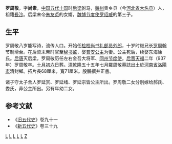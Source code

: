 '''罗周敬'''{{BD|906年||937年||}}，字'''尚素'''，[[中国|中国]][[五代十国|五代十国]]时[[后梁|后梁]]驸马，[[魏州|魏州]]贵乡县（今[[河北省|河北省]][[大名县|大名县]]）人，祖籍[[長沙|長沙]]。后梁末帝[[朱友贞|朱友贞]]的女婿，[[魏博节度使|魏博节度使]][[罗绍威|罗绍威]]的第三子。
== 生平 ==
罗周敬八岁能写诗，流传人口。开始任[[检校|检校]][[尚书_(官职)|尚书]][[礼部|礼部]][[员外郎|员外郎]]，十岁时继兄长[[罗周翰|罗周翰]]节制滑台。在后梁末帝时官至[[秘书监|秘书监]]，娶[[晋安公主_(后梁)|普安公主]]为妻。公主死后，续娶东海徐氏。[[后唐|后唐]]灭后梁，罗周敬历任左右金吾大将军、[[同州|同州]][[节度使|节度使]]。[[后晋|后晋]][[天福_(后晋)|天福]]二年（937年）罗周敬卒。[[十月初六|十月初六]]日葬。[[清|清]][[乾隆|乾隆]]五十五年七月羅周敬墓誌出土於[[河南省|河南省]][[洛陽市|洛陽市]]清封鄉。拓片長68厘米，寬71厘米。殷鵬撰并正書。

诸子守太子舍人罗延赏、罗延绪、罗延宗皆公主所出。罗周敬二女分别嫁给郝氏、娄氏，非公主所出。另有年幼二女。

== 参考文献 ==
*《[[旧五代史|旧五代史]]》卷九十一
*《[[新五代史|新五代史]]》卷三十九
[[Category:后梁驸马|L]]
[[Category:后唐官员|L]]
[[Category:后晋人|L]]
[[Category:长沙人|L]]
[[Category:大名人|L]]
[[Category:罗姓|Z]]